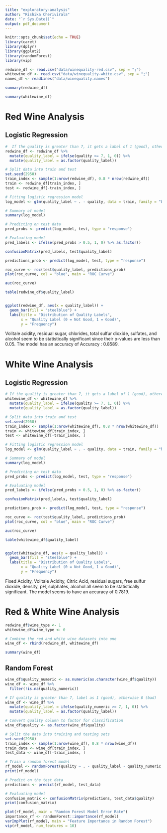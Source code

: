 ```yaml
---
title: "exploratory-analysis"
author: "Rishika Cherivirala"
date: "`r Sys.Date()`"
output: pdf_document
---
```


```r
knitr::opts_chunk$set(echo = TRUE)
library(caret)
library(dplyr)
library(ggplot2)
library(randomForest)
library(vip)


```

```r
redwine_df <- read.csv("data/winequality-red.csv", sep = ";")
whitewine_df <- read.csv("data/winequality-white.csv", sep = ";")
names_df <- readLines("data/winequality.names")
```


```r
summary(redwine_df)

```
```r
summary(whitewine_df)
```

# Red Wine Analysis

## Logistic Regression
```r
#  If the quality is greater than 7, it gets a label of 1 (good), otherwise 0 (bad)
redwine_df <- redwine_df %>%
  mutate(quality_label = ifelse(quality >= 7, 1, 0)) %>%
  mutate(quality_label = as.factor(quality_label))

# Split data into train and test
set.seed(2950)
train_index <- sample(1:nrow(redwine_df), 0.8 * nrow(redwine_df))
train <- redwine_df[train_index, ]
test <- redwine_df[-train_index, ]

# Fitting logistic regression model
log_model <- glm(quality_label ~ . - quality, data = train, family = "binomial")

# Summary of model
summary(log_model)

# Predicting on test data
pred_probs <- predict(log_model, test, type = "response")

# Evaluating model
pred_labels <- ifelse(pred_probs > 0.5, 1, 0) %>% as.factor()

confusionMatrix(pred_labels, test$quality_label)

```
```r
predictions_prob <- predict(log_model, test, type = "response")

roc_curve <- roc(test$quality_label, predictions_prob)
plot(roc_curve, col = "blue", main = "ROC Curve")

auc(roc_curve)
```


```r
table(redwine_df$quality_label)


ggplot(redwine_df, aes(x = quality_label)) +
  geom_bar(fill = "steelblue") +
  labs(title = "Distribution of Quality Labels",
       x = "Quality Label (0 = Not Good, 1 = Good)",
       y = "Frequency")
```
Volitale acidity, residual sugar, chlorides, total sulfur dioxide, sulfates, and alcohol seem to be statistically significant since their p-values are less than 0.05. The model has an accuracy of Accuracy : 0.8589. 


# White Wine Analysis

## Logistic Regression
```r

# If the quality is greater than 7, it gets a label of 1 (good), otherwise 0 (bad)
whitewine_df <- whitewine_df %>%
  mutate(quality_label = ifelse(quality >= 7, 1, 0)) %>%
  mutate(quality_label = as.factor(quality_label))

# Split data into train and test
set.seed(2950)
train_index <- sample(1:nrow(whitewine_df), 0.8 * nrow(whitewine_df))
train <- whitewine_df[train_index, ]
test <- whitewine_df[-train_index, ]

# Fitting logistic regression model
log_model <- glm(quality_label ~ . - quality, data = train, family = "binomial")

# Summary of model
summary(log_model)

# Predicting on test data
pred_probs <- predict(log_model, test, type = "response")

# Evaluating model
pred_labels <- ifelse(pred_probs > 0.5, 1, 0) %>% as.factor()

confusionMatrix(pred_labels, test$quality_label)

```
```r
predictions_prob <- predict(log_model, test, type = "response")

roc_curve <- roc(test$quality_label, predictions_prob)
plot(roc_curve, col = "blue", main = "ROC Curve")

auc(roc_curve)
```

```r
table(whitewine_df$quality_label)


ggplot(whitewine_df, aes(x = quality_label)) +
  geom_bar(fill = "steelblue") +
  labs(title = "Distribution of Quality Labels",
       x = "Quality Label (0 = Not Good, 1 = Good)",
       y = "Frequency")
```

Fixed Acidity, Volitale Acidity, Citric Acid, residual sugars, free sulfur dioxide, density, pH, sulphates, alcohol all seem to be statistically significant. The model seems to have an accuracy of 0.7819. 

# Red & White Wine Analysis

```r
redwine_df$wine_type <- 1  
whitewine_df$wine_type <- 0  

# Combine the red and white wine datasets into one
wine_df <- rbind(redwine_df, whitewine_df)

summary(wine_df)
```


## Random Forest 
```r

wine_df$quality_numeric <- as.numeric(as.character(wine_df$quality))
wine_df <- wine_df %>%
  filter(!is.na(quality_numeric))  

# If quality is greater than 7, label as 1 (good), otherwise 0 (bad)
wine_df <- wine_df %>%
  mutate(quality_label = ifelse(quality_numeric >= 7, 1, 0)) %>%
  mutate(quality_label = as.factor(quality_label))

# Convert quality column to factor for classification
wine_df$quality <- as.factor(wine_df$quality)

# Split the data into training and testing sets
set.seed(2950)
train_index <- sample(1:nrow(wine_df), 0.8 * nrow(wine_df))
train_data <- wine_df[train_index, ]
test_data <- wine_df[-train_index, ]

# Train a random forest model
rf_model <- randomForest(quality ~ . - quality_label - quality_numeric, data = train_data)
print(rf_model)

# Predict on the test data
predictions <- predict(rf_model, test_data)

# Evaluating model
confusion_matrix <- confusionMatrix(predictions, test_data$quality)
print(confusion_matrix)


```
```r
plot(rf_model, main = "Random Forest Model Error Rate")
importance_rf <- randomForest::importance(rf_model)
varImpPlot(rf_model, main = "Feature Importance in Random Forest")
vip(rf_model, num_features = 10)


```

